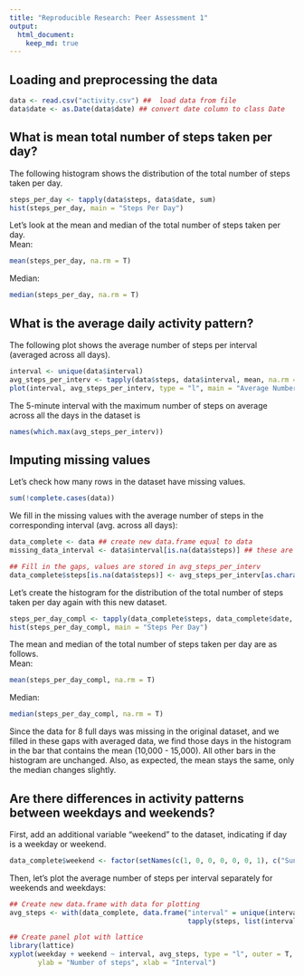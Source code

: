 ```yaml
---
title: "Reproducible Research: Peer Assessment 1"
output: 
  html_document:
    keep_md: true
---
```



## Loading and preprocessing the data  

```r
data <- read.csv("activity.csv") ##  load data from file
data$date <- as.Date(data$date) ## convert date column to class Date
```


## What is mean total number of steps taken per day?  

The following histogram shows the distribution of the total number of steps taken per day.

```r
steps_per_day <- tapply(data$steps, data$date, sum)
hist(steps_per_day, main = "Steps Per Day")
```

Let's look at the mean and median of the total number of steps taken per day.  
Mean:
```r
mean(steps_per_day, na.rm = T)
```  
Median:
```r
median(steps_per_day, na.rm = T)
```

## What is the average daily activity pattern?

The following plot shows the average number of steps per interval (averaged across all days).
```r
interval <- unique(data$interval)
avg_steps_per_interv <- tapply(data$steps, data$interval, mean, na.rm = T)
plot(interval, avg_steps_per_interv, type = "l", main = "Average Number of Steps per Interval")
```

The 5-minute interval with the maximum number of steps on average across all the days in the dataset is
```r
names(which.max(avg_steps_per_interv))
```

## Imputing missing values

Let's check how many rows in the dataset have missing values.
```r
sum(!complete.cases(data))
```

We fill in the missing values with the average number of steps in the corresponding interval (avg. across all days):
```r
data_complete <- data ## create new data.frame equal to data
missing_data_interval <- data$interval[is.na(data$steps)] ## these are the intervals with missing data  

## Fill in the gaps, values are stored in avg_steps_per_interv
data_complete$steps[is.na(data$steps)] <- avg_steps_per_interv[as.character(missing_data_interval)]
```

Let's create the histogram for the distribution of the total number of steps taken per day again with this new dataset. 

```r
steps_per_day_compl <- tapply(data_complete$steps, data_complete$date, sum)
hist(steps_per_day_compl, main = "Steps Per Day")
```  

The mean and median of the total number of steps taken per day are as follows.    
Mean:
```r
mean(steps_per_day_compl, na.rm = T)
```  
Median:
```r
median(steps_per_day_compl, na.rm = T)
```

Since the data for 8 full days was missing in the original dataset, and we filled in these gaps with averaged data, we find those days in the histogram in the bar that contains the mean (10,000 - 15,000). All other bars in the histogram are unchanged. Also, as expected, the mean stays the same, only the median changes slightly.


## Are there differences in activity patterns between weekdays and weekends?

First, add an additional variable "weekend" to the dataset, indicating if day is a weekday or weekend.  

```r
data_complete$weekend <- factor(setNames(c(1, 0, 0, 0, 0, 0, 1), c("Sunday", "Monday", "Tuesday", "Wednesday", "Thursday", "Friday", "Saturday"))[weekdays(data_complete$date)], labels = c("weekday", "weekend"))
```

Then, let's plot the average number of steps per interval separately for weekends and weekdays:  

```r
## Create new data.frame with data for plotting
avg_steps <- with(data_complete, data.frame("interval" = unique(interval), 
                                            tapply(steps, list(interval, weekend), mean)))

## Create panel plot with lattice
library(lattice)
xyplot(weekday + weekend ~ interval, avg_steps, type = "l", outer = T, layout = c(1, 2), 
       ylab = "Number of steps", xlab = "Interval")
```

